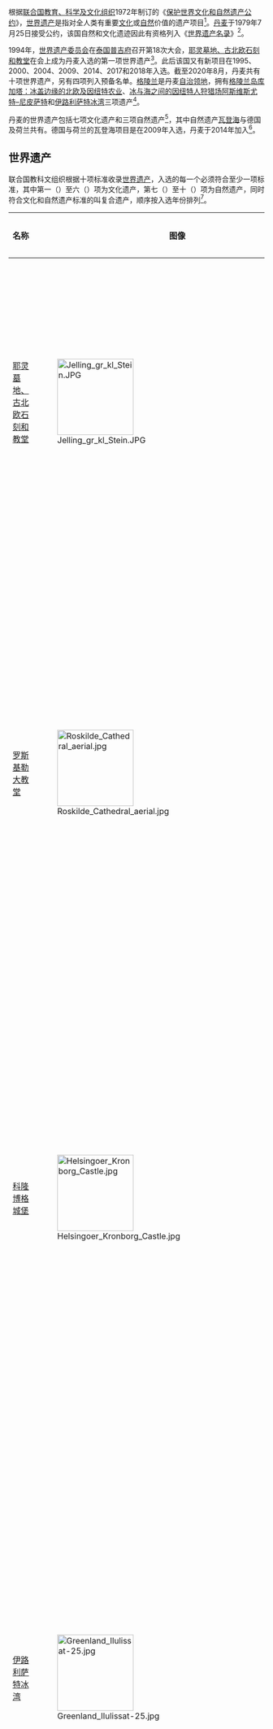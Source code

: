 {{noteTA
|1=zh-hans:于格陵兰;zh-hant:於格陵蘭
}}
{{location map+ |Greenland|float=right |width=200 |caption=格陵兰的世界遗产位置
|places=
{{location map~ |Greenland|lat=69.133333  |long=-49.5  |label=[[伊卢利萨特冰峡湾|伊卢利萨特冰峡湾]] |mark=green_pog.svg|position=top}}
{{location map~ |Greenland|lat=61.164444  |long=-45.598056   |label=[[庫加塔|庫加塔]] |position=top}}
{{location map~ |Greenland|lat=66.813889  |long=-53.508333 |label=[[尼皮萨特岛|尼皮萨特岛]] |position=bottom}}
}}{{stack|{{location map+ |Denmark|float=right |width=350 |caption=丹麦世界遗产位置，红点代表文化遗产，绿点表示自然遗产
|places=
{{location map~ |Denmark|lat=55.755833  |long=9.419444  |label=[[耶灵石|耶灵石]] |position=top}}
{{location map~ |Denmark|lat=55.35667   |long=9.48635   |label=[[克里斯丁菲尔德|克里斯丁菲尔德]] |position=top}}
{{location map~ |Denmark|lat=56.038889  |long=12.620833 |label=[[克隆堡|克隆堡]] |position=top}}
{{location map~ |Denmark|lat=55.9136    |long=12.3578   |label=[[北西兰岛狩猎园林|北西兰岛狩猎园林]] |position=left}}
{{location map~ |Denmark|lat=55.642778  |long=12.08     |label=[[罗斯基勒主教座堂|罗斯基勒主教座堂]] |position=bottom}}
{{location map~ |Denmark|lat=55.267222  |long=12.423333 |label=[[斯泰溫斯-克林特|斯泰溫斯-克林特]]|mark=green_pog.svg |position=bottom}}
{{location map~ |Denmark|lat=55.25      |long=8.483     |label=[[瓦登海|瓦登海国家公园]]|mark=green_pog.svg |position=bottom}}
}}}}
根据[[联合国教育、科学及文化组织|联合国教育、科学及文化组织]]1972年制订的《[[保护世界文化和自然遗产公约|保护世界文化和自然遗产公约]]》，[[世界遗产|世界遗产]]是指对全人类有重要[[文化遗产|文化]]或[[自然遗产|自然]]价值的遗产项目<ref name="convention">{{cite web | url = https://whc.unesco.org/en/convention/ | title = The World Heritage Convention | archiveurl = https://web.archive.org/web/20200708155811/http://whc.unesco.org/en/convention/ | publisher = UNESCO World Heritage Centre | accessdate = 2020-07-01 | deadurl = no | archivedate = 2020-07-08 }}</ref>。[[丹麦|丹麦]]于1979年7月25日接受公约，该国自然和文化遗迹因此有资格列入《[[世界遗产名录|世界遗产名录]]》<ref name="denmark">{{cite web | url = https://whc.unesco.org/en/statesparties/dk/ | title = Denmark – Properties inscribed on the World Heritage List | publisher = UNESCO World Heritage Centre | accessdate = 2020-09-07 | archive-date = 2020-06-29 | archive-url = https://web.archive.org/web/20200629214153/http://whc.unesco.org/en/statesparties/dk | dead-url = no }}</ref>。

1994年，[[世界遗产委员会|世界遗产委员会]]在[[泰国|泰国]][[普吉府|普吉府]]召开第18次大会，[[耶灵石|耶灵墓地、古北欧石刻和教堂]]在会上成为丹麦入选的第一项世界遗产<ref>{{cite web | url = https://whc.unesco.org/archive/1994/whc-94-conf003-16e.pdf | title = 18th Session of the World Heritage Committee | publisher = UNESCO World Heritage Centre | accessdate = 2020-09-07 | archive-date = 2020-09-07 | archive-url = https://web.archive.org/web/20200907052344/https://whc.unesco.org/archive/1994/whc-94-conf003-16e.pdf | dead-url = no }}</ref>。此后该国又有新项目在1995、2000、2004、2009、2014、2017和2018年入选。截至2020年8月，丹麦共有十项世界遗产，另有四项列入预备名单。[[格陵兰|格陵兰]]是丹麦[[自治行政區劃|自治领地]]，拥有[[庫加塔|格陵兰岛库加塔：冰盖边缘的北欧及因纽特农业]]、[[尼皮萨特岛|冰与海之间的因纽特人狩猎场阿斯维斯尤特–尼皮萨特]]和[[伊卢利萨特冰峡湾|伊路利萨特冰湾]]三项遗产<ref name="Suksi2011">{{cite book | author = Markku Suksi | title = Sub-State Governance through Territorial Autonomy: A Comparative Study in Constitutional Law of Powers, Procedures and Institutions | publisher = Springer Science & Business Media | isbn = 978-3-642-20048-9 | page = 576 | url = https://books.google.com.tw/books?id=d7UUkiwi_9cC&pg=PA576&redir_esc=y#v=onepage&q&f=false | accessdate = 2020-09-07 | date = 2011 | archive-date = 2020-09-07 | archive-url = https://web.archive.org/web/20200907141311/https://books.google.com.tw/books?id=d7UUkiwi_9cC&pg=PA576&redir_esc=y#v=onepage&q&f=false | dead-url = no }}</ref>。

丹麦的世界遗产包括七项文化遗产和三项自然遗产<ref name="denmark"/>，其中自然遗产[[瓦登海|瓦登海]]与德国及荷兰共有。德国与荷兰的瓦登海项目是在2009年入选，丹麦于2014年加入<ref name="Wadden">{{cite web | url = https://whc.unesco.org/en/list/1314 | title = Wadden Sea– UNESCO World Heritage Centre | publisher = UNESCO World Heritage Centre | accessdate = 2020-09-07 | archive-date = 2020-08-20 | archive-url = https://web.archive.org/web/20200820073415/http://whc.unesco.org/en/list/1314 | dead-url = no }}</ref>。

== 世界遗产 ==
联合国教科文组织根据十项标准收录[[世界遗产|世界遗产]]，入选的每一个必须符合至少一项标准，其中第一（{{lang|en|i}}）至六（{{lang|en|vi}}）项为文化遗产，第七（{{lang|en|vii}}）至十（{{lang|en|x}}）项为自然遗产，同时符合文化和自然遗产标准的叫复合遗产，顺序按入选年份排列<ref>{{cite web | url = https://whc.unesco.org/en/criteria/ | title = UNESCO World Heritage Centre – The Criteria for Selection | publisher = UNESCO World Heritage Centre | accessdate = 2020-07-01 | deadurl = no | archive-url = https://web.archive.org/web/20160612152223/https://whc.unesco.org/en/criteria/ | archive-date = 2016-06-12 }}</ref>。
{{Legend|#D0E7FF|* 跨国遗产|outline=silver}}
{|class="wikitable sortable plainrowheaders" 
|-
! style="width:180px;" scope="col"| 名称
! class="unsortable"  style="width:150px;" scope="col"| 图像
! style="width:100px;" scope="col"| 地址
! style="width:50px;" scope="col"| 入选年份
! style="width:80px;" scope="col" data-sort-type="number"| {{Abbr|教科文数据|联合国教科文组织世界遗产编码和对应入选标准}}
! scope="col" class="unsortable" | 简介
|-
! scope="row" | [[耶灵石|耶灵墓地、古北欧石刻和教堂]]
| [[File:Jelling_gr_kl_Stein.JPG|150px]] 
| [[耶靈|耶靈]]
| 1994
| 697；iii（文化）
|耶灵的古迹包括[[如尼石刻|如尼石刻]]、[[坟冢|坟冢]]和教堂，记载丹麦在十世纪从[[北歐宗教|北歐宗教]]基督化的过程。如尼石刻、坟冢和教堂均由[[老戈姆|老戈姆]]和[[藍牙哈拉爾|藍牙哈拉爾]]国王树立。<ref>汉语介绍需点击“{{lang|en|Chinese}}”才能看到。{{cite web | url = https://whc.unesco.org/en/list/697 | title = 耶灵墓地、古北欧石刻和教堂 | publisher = UNESCO World Heritage Centre | accessdate = 2020-09-07 | archive-date = 2020-06-29 | archive-url = https://web.archive.org/web/20200629214352/http://whc.unesco.org/en/list/697/ | dead-url = no }}</ref>
|-
! scope="row" |[[罗斯基勒主教座堂|罗斯基勒大教堂]]
|[[File:Roskilde_Cathedral_aerial.jpg|150px]]
|[[罗斯基勒|罗斯基勒]]
| 1995
| 695；ii、iv（文化）
| 罗斯基勒大教堂是十二世纪开建的[[罗曼式建筑|罗曼式建筑]]，十三世纪又按[[哥特式建筑|哥特式]]风格继续修建，成为斯堪的纳维亚首座哥特式大教堂，从十五世纪开始成为[[丹麦君主列表|丹麦君主]]陵寝。教堂走廊和小礼拜堂是十九世纪增建，整体展现欧洲宗教建筑的发展历程。<ref>汉语介绍需点击“{{lang|en|Chinese}}”才能看到。{{cite web | url = https://whc.unesco.org/en/list/695 | title = 罗斯基勒大教堂 | publisher = UNESCO World Heritage Centre | accessdate = 2020-09-07 | archive-date = 2020-06-29 | archive-url = https://web.archive.org/web/20200629214622/http://whc.unesco.org/en/list/695/ | dead-url = no }}</ref>
|-
! scope="row" |[[克隆堡|科隆博格城堡]]
|[[File:Helsingoer_Kronborg_Castle.jpg|150px]]
|[[赫爾辛格|赫爾辛格]]
| 2000
| 696 ；iv（文化）
| 科隆博格城堡始建于1574年，面朝丹麦和瑞典交界的[[厄勒海峡|厄勒海峡]]，是重要的战略要塞，对十六至十八世纪的北欧历史意义重大。此外，科隆博格城堡还是[[威廉·莎士比亚|威廉·莎士比亚]]剧作《[[哈姆雷特|哈姆雷特]]》的故事背景所在地。<ref>汉语介绍需点击“{{lang|en|Chinese}}”才能看到。{{cite web | url = https://whc.unesco.org/en/list/696 | title = 科隆博格城堡 | publisher = UNESCO World Heritage Centre | accessdate = 2020-09-07 | archive-date = 2020-06-29 | archive-url = https://web.archive.org/web/20200629214829/http://whc.unesco.org/en/list/696 | dead-url = no }}</ref>
|-
! scope="row" |[[伊卢利萨特冰峡湾|伊路利萨特冰湾]]
|[[File:Greenland_Ilulissat-25.jpg|150px]]
|格陵兰[[阿凡納塔|阿凡納塔]]
| 2004
| 1149；vii、viii（自然）
|伊路利萨特冰湾位于格陵兰西岸，北极圈以北250公里，是[[格陵蘭冰原|格陵兰冰冠]]形成冰河的其中一个入海口。这里的拥有世界上颇为活跃的冰川，每年裂冰超过35立方公里，仅次于南极洲的冰河，占全岛裂冰总量的一成。人类已研究伊路利萨特冰湾超过250年，在[[冰川学|冰河学]]和[[全球变暖|气候变化]]领域受益匪浅。<ref>汉语介绍需点击“{{lang|en|Chinese}}”才能看到。{{cite web | url = https://whc.unesco.org/en/list/1149 | title = 伊路利萨特冰湾 | publisher = UNESCO World Heritage Centre | accessdate = 2020-09-07 | archive-date = 2020-09-04 | archive-url = https://web.archive.org/web/20200904125611/https://whc.unesco.org/en/list/1149/ | dead-url = no }}</ref>
|-
! scope="row" |[[斯泰溫斯-克林特|斯泰溫斯-克林特]]
|[[File:Stevns_klint.jpg|150px]]
|[[斯泰溫斯自治市|斯泰溫斯自治市]]
| 2014
| 1416；viii（自然）
|斯泰溫斯-克林特是长十五公里的沿海峭壁，富含[[化石|化石]]，为六千六百万年前[[白垩纪|白垩纪]]末期[[希克蘇魯伯隕石坑|希克苏鲁伯陨石]]撞击地球，造成[[白垩纪﹣古近纪灭绝事件|白垩纪﹣古近纪灭绝事件]]提供重要证据。该遗址还是大灭绝后动植物恢复发展过程的重要见证。<ref>{{cite web | url = https://whc.unesco.org/en/list/1416 | title = Stevns Klint – UNESCO World Heritage Centre | publisher = UNESCO World Heritage Centre | accessdate = 2020-09-07 | archive-date = 2020-06-29 | archive-url = https://web.archive.org/web/20200629220000/http://whc.unesco.org/en/list/1416/ | dead-url = no }}</ref>
|-
! scope="row" style="background:#D0E7FF;"|[[瓦登海|瓦登海]]*
|[[File:Vadehavet,_Sydslesvig.jpg|150px]]
|[[瓦登海国家公园|瓦登海国家公园]]
| 2014
| 1314；viii、ix、x（自然）
| 瓦登海拥有世界上最大的完整[[潮間帶|潮間帶]]沙地和滩涂系统，是研究生物多样化的重要地点，在此生活的动物包括[[港海豹|港海豹]]、[[灰海豹|灰海豹]]和[[港灣鼠海豚|港灣鼠海豚]]。德国与荷兰的瓦登海于2009年入选世界遗产，丹麦在2014年加入。<ref name="Wadden" />
|-
! scope="row" |[[克里斯丁菲尔德|克里斯丁菲尔德，摩拉维亚居留区]]
|[[File:Christiansfeld_brødremenighedskirken_31_maj_2015_crop.jpg|150px]]
| 克里斯丁菲尔德
| 2015
| 1468；iii、iv（文化）
|克里斯丁菲尔德始建于1773年，是[[基督教派系|路德派自由教会]][[摩拉维亚弟兄会|摩拉维亚教派]]按计划建成的定居点，反映社区的平等主义哲学。这里还有专为公共福利考虑的重要建筑，如为教区寡妇和未婚男女准备的公共房屋。<ref>汉语介绍需点击“{{lang|en|Chinese}}”才能看到。{{cite web | url = https://whc.unesco.org/en/list/1468 | title = 克里斯丁菲尔德，摩拉维亚居留区 | publisher = UNESCO World Heritage Centre | accessdate = 2020-09-07 | archive-date = 2020-06-29 | archive-url = https://web.archive.org/web/20200629220324/http://whc.unesco.org/en/list/1468/ | dead-url = no }}</ref>
|-
! scope="row" |[[北西兰岛狩猎园林|北西兰岛狩猎园林]]
|[[File:Jægersborg_Dyrehave_-_feeding_station.jpg|150px]]
| 斯托尔鹿之园、格里布斯科夫、斯克斯堡鹿之园
| 2015
| 1469；ii、iv（文化）
| 北西兰岛狩猎园林位于哥本哈根东北方向约30公里，包含两片狩猎树林和两个狩猎公园，是丹麦贵族利用[[獵犬|獵犬]][[欧洲中世纪狩猎|武力狩猎]]的所在。这里的狩猎活动在十七至十八世纪后期达到顶峰，道路呈网格状排列，各种房屋、栅栏和石板体现出巴洛克式园林的森林规划风格。<ref>汉语介绍需点击“{{lang|en|Chinese}}”才能看到。{{cite web | url = https://whc.unesco.org/en/list/1469 | title = 北西兰岛狩猎园林 | publisher = UNESCO World Heritage Centre | accessdate = 2020-09-07 | archive-date = 2020-06-29 | archive-url = https://web.archive.org/web/20200629220543/http://whc.unesco.org/en/list/1469/ | dead-url = no }}</ref>
|-
! scope="row" |[[庫加塔|格陵兰岛库加塔：冰盖边缘的北欧及因纽特农业]]
|[[File:Hvalsey_Church.jpg|150px]]
| 格陵兰[[库雅雷克|库雅雷克]]
| 2017
| 1536；v（文化）
| 库加塔是格陵兰南部的北极亚区农业文化景观，[[維京人殖民北美|北欧人]]从十世纪开始移民该岛，因纽特人后在十八世纪抵达，两种文化在此共同发展，形成农业、牧业及海洋哺乳动物狩猎结合的文化景观，是北极最早出现农业活动及北欧人在欧洲以外定居扩张的见证<ref>{{cite web | accessdate = 2020-09-07 | url = https://zh.unesco.org/news/ba-xiang-yi-chan-ru-xuan-shi-jie-yi-chan-ming-lu | title = 八项遗产入选《世界遗产名录》 | date = 2017-07-09 | publisher = UNESCO World Heritage Centre | archive-date = 2019-11-21 | archive-url = https://web.archive.org/web/20191121091715/https://zh.unesco.org/news/ba-xiang-yi-chan-ru-xuan-shi-jie-yi-chan-ming-lu | dead-url = no }}</ref><ref>{{cite web | url = https://whc.unesco.org/en/list/1536 | title = Kujataa Greenland: Norse and Inuit Farming at the Edge of the Ice Cap | publisher = UNESCO World Heritage Centre | accessdate = 2020-09-07 | archive-date = 2020-09-07 | archive-url = https://web.archive.org/web/20200907161142/https://whc.unesco.org/en/list/1536 | dead-url = no }}</ref>。
|-
! scope="row" |[[尼皮萨特岛|冰与海之间的因纽特人狩猎场阿斯维斯尤特–尼皮萨特]]
| align=center| –
| 格陵兰[[凯克卡塔|凯克卡塔]]
| 2018
| 1557；v（文化）
| 遗址位于北极圈内，拥有四千二百年的人类历史遗迹，大型冬季营房和狩猎遗迹是人类捕猎[[驯鹿|驯鹿]]等陆地和海洋动物的见证。这里还拥有保存完好的气候、航海和医学物质和非物质文化遗产，以及因纽特人文化考古遗迹，文化景观反映当地人类文化的复原能力和季节迁移传统。<ref>{{cite web | url = https://whc.unesco.org/en/list/1557 | title = 冰与海之间的因纽特人狩猎场阿斯维斯尤特–尼皮萨特 | publisher = UNESCO World Heritage Centre | accessdate = 2020-09-07 | archive-date = 2018-07-13 | archive-url = https://web.archive.org/web/20180713213144/http://whc.unesco.org/en/list/1557 | dead-url = no }}</ref>
|}

== 预备名单 ==
除已入选的世界遗产外，接受《保护世界文化和自然遗产公约》的成员国还可以把遗产项目列入预备名单，任何遗产在提名《世界遗产名录》前都必须入选预备名单<ref>{{cite web | archivedate = 2020-06-29 | archiveurl = https://web.archive.org/web/20200629063503/http://whc.unesco.org/en/tentativelists/ | deadurl = no | url = https://whc.unesco.org/en/tentativelists/ | title = Tentative Lists | publisher = UNESCO World Heritage Centre | accessdate = 2020-07-01 }}</ref>。截至2020年8月，丹麦的预备名单共有四项遗产<ref>{{cite web | url = https://whc.unesco.org/en/tentativelists/state=dk | title = UNESCO World Heritage Centre – Tentative Lists: Denmark | publisher = UNESCO World Heritage Centre | accessdate = 2020-09-07 | archive-date = 2020-06-22 | archive-url = https://web.archive.org/web/20200622125922/https://whc.unesco.org/en/tentativelists/state=dk | dead-url = no }}</ref>。

{|class="wikitable sortable plainrowheaders" 
|-
! style="width:180px;" scope="col"| 名称
! class="unsortable"  style="width:150px;" scope="col"| 图像
! style="width:100px;" scope="col"| 地址
! style="width:50px;" scope="col" | 入选年份
! style="width:80px;" scope="col"| 对应标准
! scope="col" class="unsortable" | 简介
|-
! scope="row"| [[阿马林堡宫|阿马林堡宫]]及[[腓特列堡|所在区]]
| [[File:Amalienborg_Palace_-_aerial_view.jpg|阿马林堡宫]] 
| [[哥本哈根|哥本哈根]]
| align=center| 1993
| i、ii、iv（文化）
| 阿马林堡宫建于十八世纪，是中世纪哥本哈根的延伸。主广场上有四座相同的宫殿，均是[[尼古拉·艾格维德|尼古拉·艾格维德]]（{{lang|da|Niels Eigtved}}）为入选贵族家族设计的[[洛可可|洛可可]]风格建筑。广场中间是[[弗雷德里克五世|弗雷德里克五世]]国王的骑马塑像。<ref>{{cite web | url = https://whc.unesco.org/en/tentativelists/179/ | title = Amalienborg and its district – UNESCO World Heritage Centre | publisher = UNESCO World Heritage Centre | accessdate = 2020-09-08 | archive-date = 2020-06-23 | archive-url = https://web.archive.org/web/20200623080725/https://whc.unesco.org/en/tentativelists/179/ | dead-url = no }}</ref><ref>{{cite web | url = https://copenhagenet.dk/CPH-Amalienborg.htm | title = Amalienborg Palace – The Royal Residence | publisher = copenhagenet.dk | accessdate = 2020-09-08 | archive-date = 2020-01-22 | archive-url = https://web.archive.org/web/20200122020506/https://copenhagenet.dk/CPH-Amalienborg.htm | dead-url = no }}</ref>
|-
! scope="row"| [[利姆海峡|利姆海峡]]的矿床和化石景观
| [[File:MorsHanklit.jpg|莫斯岛汉克里特悬崖]] 
| [[日德兰半岛|日德兰半岛]]
| align=center| 2010
| viii、ix（自然）
| 利姆海峡西侧拥有[[伊普雷斯期|伊普雷斯期]]留存下来的稀有[[硅藻土|硅藻土]]矿床，其中[[莫斯岛|莫斯岛]]和[[富尔岛|富尔岛]]探明的储藏量最大。矿床内还包含大量化石，包括鸟类、爬行动物和鱼类<ref>{{cite web | url = https://whc.unesco.org/en/tentativelists/5474/ | title = Moler landscapes of the Liim Fiord | publisher = UNESCO World Heritage Centre | accessdate = 2020-09-08 | archive-date = 2020-06-23 | archive-url = https://web.archive.org/web/20200623080726/https://whc.unesco.org/en/tentativelists/5474/ | dead-url = no }}</ref>。
|-
! scope="row"| [[维京环形堡垒|维京时代环形堡垒]]
| [[File:Trelleborg_airphoto.JPG|Trelleborg]] 
| [[菲尔卡特|菲尔卡特]]、[[阿格斯堡|阿格斯堡]]、[[诺纳巴根|诺纳巴根]]、[[特瑞堡|特瑞堡]]、[[伯格环形堡|伯格环形堡]]
| align=center| 2018
| iv（文化）
| 所有堡垒都是标准的圆形，在公元975至980年藍牙哈拉爾国王统治期间建成。堡垒起作用的时间很短，后来也基本未受破坏，所以对了解[[丹麦历史|维京时期的丹麦]]很有价值。<ref>{{cite web | url = https://whc.unesco.org/en/tentativelists/6284/ | title = Viking Age Ring Fortresses | publisher = UNESCO World Heritage Centre | accessdate = 2020-09-08 | archive-date = 2020-06-23 | archive-url = https://web.archive.org/web/20200623080725/https://whc.unesco.org/en/tentativelists/6284/ | dead-url = no }}</ref>
|-
! scope="row"| [[德拉厄自治市|德拉厄]]古城海洋遗产和港口——十八和十九世纪大船巨舰时代的“船长镇”
| [[File:The_harbour_-_panoramio_-_Jens_Cederskjold.jpg|德拉厄港]] 
| [[德拉厄自治市|德拉厄自治市]]
| align=center| 2019
| ii、iii、iv、v（文化）
| 德拉厄镇位于厄勒海峡海畔，地理位置优越。保存完好的古城和港口是丹麦昔日身为重要航海国家的历史见证，从德拉厄出发的船只除前往海罗的海和北欧外，美洲、非洲和亚洲都是她们的目的地。<ref>{{cite web | url = https://whc.unesco.org/en/tentativelists/6375/ | title = The Maritime Heritage of Dragør Old Town and Harbour – A ‘skipper-town’ from the era of the great tall ships in the 18th and 19th centuries | publisher = UNESCO World Heritage Centre | accessdate = 2020-09-08 | archive-date = 2020-06-23 | archive-url = https://web.archive.org/web/20200623080726/https://whc.unesco.org/en/tentativelists/6375/ | dead-url = no }}</ref>
|-
|}

== 参考资料 ==
{{reflist|colwidth=30em}}

== 外部链接 ==
* [https://whc.unesco.org/en 联合国教科文组织]{{Wayback|url=https://whc.unesco.org/en |date=20201213032114 }}

{{丹麥世界遺產}}
{{歐洲世界遺產列表}}

[[Category:世界遺產列表|Category:世界遺產列表]]
[[Category:丹麥相關列表|Category:丹麥相關列表]]
{{Featured list}}